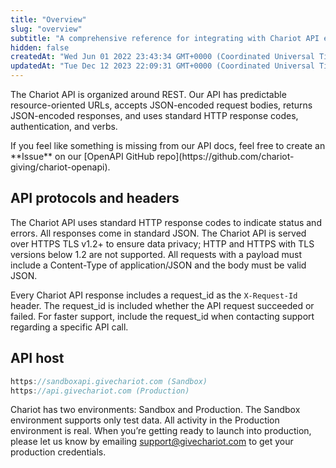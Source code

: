 ```yaml
---
title: "Overview"
slug: "overview"
subtitle: "A comprehensive reference for integrating with Chariot API endpoints"
hidden: false
createdAt: "Wed Jun 01 2022 23:43:34 GMT+0000 (Coordinated Universal Time)"
updatedAt: "Tue Dec 12 2023 22:09:31 GMT+0000 (Coordinated Universal Time)"
---
```

The Chariot API is organized around REST. Our API has predictable resource-oriented URLs, accepts JSON-encoded request bodies, returns JSON-encoded responses, and uses standard HTTP response codes, authentication, and verbs.

<Note title="Issues, Ideas or Feedback">
 If you feel like something is missing from our API docs, feel free to create an **Issue** on our [OpenAPI GitHub repo](https://github.com/chariot-giving/chariot-openapi).
</Note>

## API protocols and headers

The Chariot API uses standard HTTP response codes to indicate status and errors.
All responses come in standard JSON. The Chariot API is served over HTTPS TLS v1.2+ to ensure data privacy; HTTP and HTTPS with TLS versions below 1.2 are not supported.
All requests with a payload must include a Content-Type of application/JSON and the body must be valid JSON.

Every Chariot API response includes a request_id as the `X-Request-Id` header.
The request_id is included whether the API request succeeded or failed.
For faster support, include the request_id when contacting support regarding a specific API call.

## API host

```javascript Server.js
https://sandboxapi.givechariot.com (Sandbox)
https://api.givechariot.com (Production)
```

Chariot has two environments: Sandbox and Production.
The Sandbox environment supports only test data.
All activity in the Production environment is real.
When you’re getting ready to launch into production, please let us know by emailing [support@givechariot.com](mailto:support@givechariot.com) to get your production credentials.
